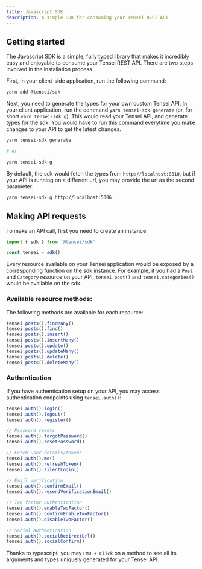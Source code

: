 ```yaml
---
title: Javascript SDK
description: A simple SDK for consuming your Tensei REST API
---
```


## Getting started

The Javascript SDK is a simple, fully typed library that makes it incredibly easy and enjoyable to consume your Tensei REST API. There are two steps involved in the installation process.

First, in your client-side application, run the following command:

```bash
yarn add @tensei/sdk
```

Next, you need to generate the types for your own custom Tensei API. In your client application, run the command `yarn tensei-sdk generate` (or, for short `yarn tensei-sdk g`). This would read your Tensei API, and generate types for the sdk. You would have to run this command everytime you make changes to your API to get the latest changes.

```bash
yarn tensei-sdk generate 

# or 

yarn tensei-sdk g
```

By default, the sdk would fetch the types from `http://localhost:8810`, but if your API is running on a different url, you may provide the url as the second parameter:

```bash
yarn tensei-sdk g http://localhost:5006
```

## Making API requests

To make an API call, first you need to create an instance:

```js
import { sdk } from '@tensei/sdk'

const tensei = sdk()
```

Every resource available on your Tensei application would be exposed by a corresponding function on the sdk instance. For example, if you had a `Post` and `Category` resource on your API, `tensei.post()` and `tensei.categories()` would be available on the sdk.


### Available resource methods:

The following methods are available for each resource:

```js
tensei.posts().findMany()
tensei.posts().find()
tensei.posts().insert()
tensei.posts().insertMany()
tensei.posts().update()
tensei.posts().updateMany()
tensei.posts().delete()
tensei.posts().deleteMany()
```

### Authentication

If you have authentication setup on your API, you may access authentication endpoints using `tensei.auth()`:

```js
tensei.auth().login()
tensei.auth().logout()
tensei.auth().register()

// Password resets
tensei.auth().forgotPassword()
tensei.auth().resetPassword()

// Fetch user details/tokens
tensei.auth().me()
tensei.auth().refreshToken()
tensei.auth().silentLogin()

// Email verification
tensei.auth().confirmEmail()
tensei.auth().resendVerificationEmail()

// Two-factor authentication
tensei.auth().enableTwoFactor()
tensei.auth().confirmEnableTwoFactor()
tensei.auth().disableTwoFactor()

// Social authentication
tensei.auth().socialRedirectUrl()
tensei.auth().socialConfirm()
```

Thanks to typescript, you may `CMD + Click` on a method to see all its arguments and types uniquely generated for your Tensei API.
